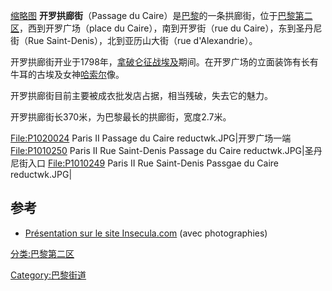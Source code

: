 [[文件:Paris_passage_du_caire.jpg|缩略图]]
'''开罗拱廊街'''（Passage du Caire）是[[巴黎|巴黎]]的一条拱廊街，位于[[巴黎第二区|巴黎第二区]]，西到开罗广场（place du Caire），南到开罗街（rue du Caire），东到圣丹尼街（Rue Saint-Denis），北到亚历山大街（rue d'Alexandrie）。

开罗拱廊街开业于1798年，[[埃及-叙利亚战役|拿破仑征战埃及]]期间。在开罗广场的立面装饰有长有牛耳的古埃及女神[[哈索尔|哈索尔]]像。

开罗拱廊街目前主要被成衣批发店占据，相当残破，失去它的魅力。

开罗拱廊街长370米，为巴黎最长的拱廊街，宽度2.7米。

<gallery>
File:P1020024 Paris II Passage du Caire reductwk.JPG|开罗广场一端
File:P1010250 Paris II Rue Saint-Denis Passage du Caire reductwk.JPG|圣丹尼街入口
File:P1010249 Paris II Rue Saint-Denis Passgae du Caire reductwk.JPG|
</gallery>
== 参考 ==
<references/>
* [https://web.archive.org/web/20041026075554/http://insecula.com/salle/MS01171.html Présentation sur le site Insecula.com] (avec photographies)
[[分类:巴黎第二区|分类:巴黎第二区]]
[[Category:巴黎街道|Category:巴黎街道]]